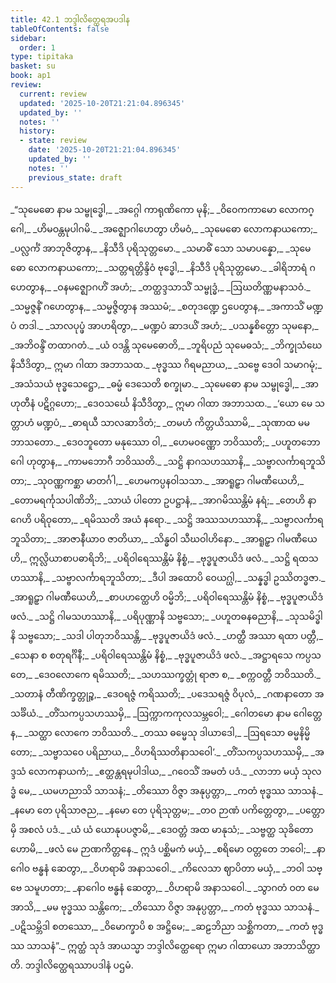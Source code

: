 ```yaml
---
title: 42.1 ဘဒ္ဒါလိတ္ထေရအပဒါန
tableOfContents: false
sidebar:
  order: 1
type: tipitaka
basket: su
book: ap1
review:
  current: review
  updated: '2025-10-20T21:21:04.896345'
  updated_by: ''
  notes: ''
  history:
  - state: review
    date: '2025-10-20T21:21:04.896345'
    updated_by: ''
    notes: ''
    previous_state: draft
---
```



<DynamicBreadcrumb />


<ReviewStatus review={frontmatter.review} showDetails={true} />

<HypothesisAnnotation frontmatter={frontmatter} />

<Division number="1" book="ap1" e="ch" v="20" p="429">

<Paragraph number="5249" type="verses" book="ap1">
_“သုမေဓော နာမ သမ္ဗုဒ္ဓေါ,_  
_အဂ္ဂေါ ကာရုဏိကော မုနိ;_  
_ဝိဝေကကာမော လောကဂ္ဂေါ,_  
_ဟိမဝန္တမုပါဂမိ._  

</Paragraph>

</Division>
<Division number="2" book="ap1" e="ch" v="20" p="429">

<Paragraph number="5250" type="verses" book="ap1">
_အဇ္ဈောဂါဟေတွာ ဟိမဝံ,_  
_သုမေဓော လောကနာယကော;_  
_ပလ္လင်္ကံ အာဘုဇိတွာန,_  
_နိသီဒိ ပုရိသုတ္တမော._  

</Paragraph>

</Division>
<Division number="3" book="ap1" e="ch" v="20" p="429">

<Paragraph number="5251" type="verses" book="ap1">
_သမာဓိံ သော သမာပန္နော,_  
_သုမေဓော လောကနာယကော;_  
_သတ္တရတ္တိန္ဒိဝံ ဗုဒ္ဓေါ,_  
_နိသီဒိ ပုရိသုတ္တမော._  

</Paragraph>

</Division>
<Division number="4" book="ap1" e="ch" v="20" p="429">

<Paragraph number="5252" type="verses" book="ap1">
_ခါရိဘာရံ ဂဟေတွာန,_  
_ဝနမဇ္ဈောဂဟိံ အဟံ;_  
_တတ္ထဒ္ဒသာသိံ သမ္ဗုဒ္ဓံ,_  
_ဩဃတိဏ္ဏမနာသဝံ._  

</Paragraph>

</Division>
<Division number="5" book="ap1" e="ch" v="20" p="429">

<Paragraph number="5253" type="verses" book="ap1">
_သမ္မဇ္ဇနိံ ဂဟေတွာန,_  
_သမ္မဇ္ဇိတွာန အဿမံ;_  
_စတုဒဏ္ဍေ ဌပေတွာန,_  
_အကာသိံ မဏ္ဍပံ တဒါ._  

</Paragraph>

</Division>
<Division number="6" book="ap1" e="ch" v="20" p="429">

<Paragraph number="5254" type="verses" book="ap1">
_သာလပုပ္ဖံ အာဟရိတွာ,_  
_မဏ္ဍပံ ဆာဒယိံ အဟံ;_  
_ပသန္နစိတ္တော သုမနော,_  
_အဘိဝန္ဒိံ တထာဂတံ._  

</Paragraph>

</Division>
<Division number="7" book="ap1" e="ch" v="20" p="429">

<Paragraph number="5255" type="verses" book="ap1">
_ယံ ဝဒန္တိ သုမေဓောတိ,_  
_ဘူရိပညံ သုမေဓသံ;_  
_ဘိက္ခုသံဃေ နိသီဒိတွာ,_  
ဣမာ ဂါထာ အဘာသထ._  

</Paragraph>

</Division>
<Division number="8" book="ap1" e="ch" v="20" p="429">

<Paragraph number="5256" type="verses" book="ap1">
_ဗုဒ္ဓဿ ဂိရမညာယ,_  
_သဗ္ဗေ ဒေဝါ သမာဂမုံ;_  
_အသံသယံ ဗုဒ္ဓသေဋ္ဌော,_  
_ဓမ္မံ ဒေသေတိ စက္ခုမာ._  

</Paragraph>

</Division>
<Division number="9" book="ap1" e="ch" v="20" p="429">

<Paragraph number="5257" type="verses" book="ap1">
_သုမေဓော နာမ သမ္ဗုဒ္ဓေါ,_  
_အာဟုတီနံ ပဋိဂ္ဂဟော;_  
_ဒေဝသင်္ဃေ နိသီဒိတွာ,_  
ဣမာ ဂါထာ အဘာသထ._  

</Paragraph>

</Division>
<Division number="10" book="ap1" e="ch" v="20" p="429">

<Paragraph number="5258" type="verses" book="ap1">
_‘ယော မေ သတ္တာဟံ မဏ္ဍပံ,_  
_ဓာရယီ သာလဆာဒိတံ;_  
_တမဟံ ကိတ္တယိဿာမိ,_  
_သုဏာထ မမ ဘာသတော._  

</Paragraph>

</Division>
<Division number="11" book="ap1" e="ch" v="20" p="429">

<Paragraph number="5259" type="verses" book="ap1">
_ဒေဝဘူတော မနုဿော ဝါ,_  
_ဟေမဝဏ္ဏော ဘဝိဿတိ;_  
_ပဟူတဘောဂေါ ဟုတွာန,_  
_ကာမဘောဂီ ဘဝိဿတိ._  

</Paragraph>

</Division>
<Division number="12" book="ap1" e="ch" v="20" p="430">

<Paragraph number="5260" type="verses" book="ap1">
_သဋ္ဌိ နာဂသဟဿာနိ,_  
_သဗ္ဗာလင်္ကာရဘူသိတာ;_  
_သုဝဏ္ဏကစ္ဆာ မာတင်္ဂါ,_  
_ဟေမကပ္ပနဝါသသာ._  

</Paragraph>

</Division>
<Division number="13" book="ap1" e="ch" v="20" p="430">

<Paragraph number="5261" type="verses" book="ap1">
_အာရူဠှာ ဂါမဏီယေဟိ,_  
_တောမရင်္ကုသပါဏိဘိ;_  
_သာယံ ပါတော ဥပဋ္ဌာနံ,_  
_အာဂမိဿန္တိမံ နရံ;_  
_တေဟိ နာဂေဟိ ပရိဝုတော,_  
_ရမိဿတိ အယံ နရော._  

</Paragraph>

</Division>
<Division number="14" book="ap1" e="ch" v="20" p="430">

<Paragraph number="5262" type="verses" book="ap1">
_သဋ္ဌိ အဿသဟဿာနိ,_  
_သဗ္ဗာလင်္ကာရဘူသိတာ;_  
_အာဇာနီယာဝ ဇာတိယာ,_  
_သိန္ဓဝါ သီဃဝါဟိနော._  

</Paragraph>

</Division>
<Division number="15" book="ap1" e="ch" v="20" p="430">

<Paragraph number="5263" type="verses" book="ap1">
_အာရူဠှာ ဂါမဏီယေဟိ,_  
ဣလ္လိယာစာပဓာရိဘိ;_  
_ပရိဝါရေဿန္တိမံ နိစ္စံ,_  
_ဗုဒ္ဓပူဇာယိဒံ ဖလံ._  

</Paragraph>

</Division>
<Division number="16" book="ap1" e="ch" v="20" p="430">

<Paragraph number="5264" type="verses" book="ap1">
_သဋ္ဌိ ရထသဟဿာနိ,_  
_သဗ္ဗာလင်္ကာရဘူသိတာ;_  
_ဒီပါ အထောပိ ဝေယဂ္ဃါ,_  
_သန္နဒ္ဓါ ဥဿိတဒ္ဓဇာ._  

</Paragraph>

</Division>
<Division number="17" book="ap1" e="ch" v="20" p="430">

<Paragraph number="5265" type="verses" book="ap1">
_အာရူဠှာ ဂါမဏီယေဟိ,_  
_စာပဟတ္ထေဟိ ဝမ္မိဘိ;_  
_ပရိဝါရေဿန္တိမံ နိစ္စံ,_  
_ဗုဒ္ဓပူဇာယိဒံ ဖလံ._  

</Paragraph>

</Division>
<Division number="18" book="ap1" e="ch" v="20" p="430">

<Paragraph number="5266" type="verses" book="ap1">
_သဋ္ဌိ ဂါမသဟဿာနိ,_  
_ပရိပုဏ္ဏာနိ သဗ္ဗသော;_  
_ပဟူတဓနဓညာနိ,_  
_သုသမိဒ္ဓါနိ သဗ္ဗသော;_  
_သဒါ ပါတုဘဝိဿန္တိ,_  
_ဗုဒ္ဓပူဇာယိဒံ ဖလံ._  

</Paragraph>

</Division>
<Division number="19" book="ap1" e="ch" v="20" p="430">

<Paragraph number="5267" type="verses" book="ap1">
_ဟတ္ထီ အဿာ ရထာ ပတ္တီ,_  
_သေနာ စ စတုရင်္ဂိနီ;_  
_ပရိဝါရေဿန္တိမံ နိစ္စံ,_  
_ဗုဒ္ဓပူဇာယိဒံ ဖလံ._  

</Paragraph>

</Division>
<Division number="20" book="ap1" e="ch" v="20" p="430">

<Paragraph number="5268" type="verses" book="ap1">
_အဋ္ဌာရသေ ကပ္ပသတေ,_  
_ဒေဝလောကေ ရမိဿတိ;_  
_သဟဿက္ခတ္တုံ ရာဇာ စ,_  
_စက္ကဝတ္တီ ဘဝိဿတိ._  

</Paragraph>

</Division>
<Division number="21" book="ap1" e="ch" v="20" p="430">

<Paragraph number="5269" type="verses" book="ap1">
_သတာနံ တီဏိက္ခတ္တုဉ္စ,_  
_ဒေဝရဇ္ဇံ ကရိဿတိ;_  
_ပဒေသရဇ္ဇံ ဝိပုလံ,_  
_ဂဏနာတော အသင်္ခိယံ._  

</Paragraph>

</Division>
<Division number="22" book="ap1" e="ch" v="20" p="430">

<Paragraph number="5270" type="verses" book="ap1">
_တိံသကပ္ပသဟဿမှိ,_  
_ဩက္ကာကကုလသမ္ဘဝေါ;_  
_ဂေါတမော နာမ ဂေါတ္တေန,_  
_သတ္ထာ လောကေ ဘဝိဿတိ._  

</Paragraph>

</Division>
<Division number="23" book="ap1" e="ch" v="20" p="430">

<Paragraph number="5271" type="verses" book="ap1">
_တဿ ဓမ္မေသု ဒါယာဒေါ,_  
_ဩရသော ဓမ္မနိမ္မိတော;_  
_သဗ္ဗာသဝေ ပရိညာယ,_  
_ဝိဟရိဿတိနာသဝေါ’._  

</Paragraph>

</Division>
<Division number="24" book="ap1" e="ch" v="20" p="431">

<Paragraph number="5272" type="verses" book="ap1">
_တိံသကပ္ပသဟဿမှိ,_  
_အဒ္ဒသံ လောကနာယကံ;_  
_ဧတ္ထန္တရမုပါဒါယ,_  
_ဂဝေသိံ အမတံ ပဒံ._  

</Paragraph>

</Division>
<Division number="25" book="ap1" e="ch" v="20" p="431">

<Paragraph number="5273" type="verses" book="ap1">
_လာဘာ မယှံ သုလဒ္ဓံ မေ,_  
_ယမဟညာသိ သာသနံ;_  
_တိဿော ဝိဇ္ဇာ အနုပ္ပတ္တာ,_  
_ကတံ ဗုဒ္ဓဿ သာသနံ._  

</Paragraph>

</Division>
<Division number="26" book="ap1" e="ch" v="20" p="431">

<Paragraph number="5274" type="verses" book="ap1">
_နမော တေ ပုရိသာဇည,_  
_နမော တေ ပုရိသုတ္တမ;_  
_တဝ ဉာဏံ ပကိတ္တေတွာ,_  
_ပတ္တောမှိ အစလံ ပဒံ._  

</Paragraph>

</Division>
<Division number="27" book="ap1" e="ch" v="20" p="431">

<Paragraph number="5275" type="verses" book="ap1">
_ယံ ယံ ယောနုပပဇ္ဇာမိ,_  
_ဒေဝတ္တံ အထ မာနုသံ;_  
_သဗ္ဗတ္ထ သုခိတော ဟောမိ,_  
_ဖလံ မေ ဉာဏကိတ္တနေ._  

</Paragraph>

</Division>
<Division number="28" book="ap1" e="ch" v="20" p="431">

<Paragraph number="5276" type="verses" book="ap1">
ဣဒံ ပစ္ဆိမကံ မယှံ,_  
_စရိမော ဝတ္တတေ ဘဝေါ;_  
_နာဂေါဝ ဗန္ဓနံ ဆေတွာ,_  
_ဝိဟရာမိ အနာသဝေါ._  

</Paragraph>

</Division>
<Division number="29" book="ap1" e="ch" v="20" p="431">

<Paragraph number="5277" type="verses" book="ap1">
_ကိလေသာ ဈာပိတာ မယှံ,_  
_ဘဝါ သဗ္ဗေ သမူဟတာ;_  
_နာဂေါဝ ဗန္ဓနံ ဆေတွာ,_  
_ဝိဟရာမိ အနာသဝေါ._  

</Paragraph>

</Division>
<Division number="30" book="ap1" e="ch" v="20" p="431">

<Paragraph number="5278" type="verses" book="ap1">
_သွာဂတံ ဝတ မေ အာသိ,_  
_မမ ဗုဒ္ဓဿ သန္တိကေ;_  
_တိဿော ဝိဇ္ဇာ အနုပ္ပတ္တာ,_  
_ကတံ ဗုဒ္ဓဿ သာသနံ._  

</Paragraph>

</Division>
<Division number="31" book="ap1" e="ch" v="20" p="431">

<Paragraph number="5279" type="verses" book="ap1">
_ပဋိသမ္ဘိဒါ စတဿော,_  
_ဝိမောက္ခာပိ စ အဋ္ဌိမေ;_  
_ဆဠဘိညာ သစ္ဆိကတာ,_  
_ကတံ ဗုဒ္ဓဿ သာသနံ”._  

</Paragraph>

<Paragraph number="5280" book="ap1">
ဣတ္ထံ သုဒံ အာယသ္မာ ဘဒ္ဒါလိတ္ထေရော ဣမာ ဂါထာယော အဘာသိတ္ထာတိ.

</Paragraph>
</Division>

<Paragraph number="5281" type="center" book="ap1">
ဘဒ္ဒါလိတ္ထေရဿာပဒါနံ ပဌမံ.
</Paragraph>